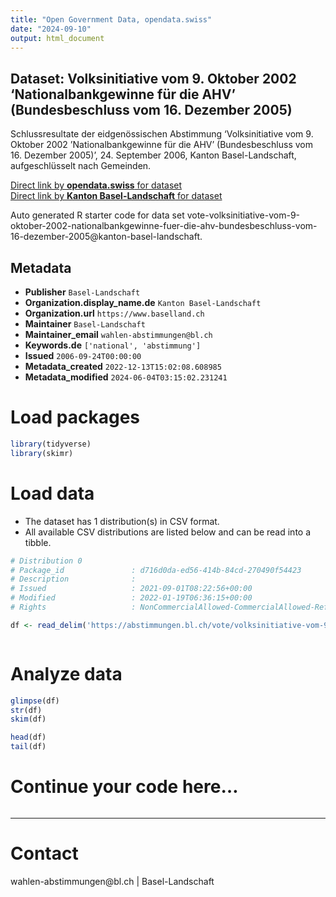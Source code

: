 ```yaml
---
title: "Open Government Data, opendata.swiss"
date: "2024-09-10"
output: html_document
---
```


## Dataset: Volksinitiative vom 9. Oktober 2002 'Nationalbankgewinne für die AHV' (Bundesbeschluss vom 16. Dezember 2005)

Schlussresultate der eidgenössischen Abstimmung 'Volksinitiative vom 9. Oktober 2002 'Nationalbankgewinne für die AHV' (Bundesbeschluss vom 16. Dezember 2005)', 24. September 2006, Kanton Basel-Landschaft, aufgeschlüsselt nach Gemeinden.

[Direct link by **opendata.swiss** for dataset](https://opendata.swiss/de/dataset/volksinitiative-vom-9-oktober-2002-nationalbankgewinne-fur-die-ahv-bundesbeschluss-vom-16-2005)<br>
[Direct link by **Kanton Basel-Landschaft** for dataset](https://abstimmungen.bl.ch/vote/volksinitiative-vom-9-oktober-2002-nationalbankgewinne-fuer-die-ahv-bundesbeschluss-vom-16-dezember-2005/data)

Auto generated R starter code for data set vote-volksinitiative-vom-9-oktober-2002-nationalbankgewinne-fuer-die-ahv-bundesbeschluss-vom-16-dezember-2005@kanton-basel-landschaft.

## Metadata

- **Publisher** `Basel-Landschaft`
- **Organization.display_name.de** `Kanton Basel-Landschaft`
- **Organization.url** `https://www.baselland.ch`
- **Maintainer** `Basel-Landschaft`
- **Maintainer_email** `wahlen-abstimmungen@bl.ch`
- **Keywords.de** `['national', 'abstimmung']`
- **Issued** `2006-09-24T00:00:00`
- **Metadata_created** `2022-12-13T15:02:08.608985`
- **Metadata_modified** `2024-06-04T03:15:02.231241`


# Load packages

```r

library(tidyverse)
library(skimr)

```

# Load data

-   The dataset has 1 distribution(s) in CSV format.
-   All available CSV distributions are listed below and can be read into a tibble.

```r

# Distribution 0
# Package_id               : d716d0da-ed56-414b-84cd-270490f54423
# Description              : 
# Issued                   : 2021-09-01T08:22:56+00:00
# Modified                 : 2022-01-19T06:36:15+00:00
# Rights                   : NonCommercialAllowed-CommercialAllowed-ReferenceRequired

df <- read_delim('https://abstimmungen.bl.ch/vote/volksinitiative-vom-9-oktober-2002-nationalbankgewinne-fuer-die-ahv-bundesbeschluss-vom-16-dezember-2005/data-csv')



```

# Analyze data

```r

glimpse(df)
str(df)
skim(df)

head(df)
tail(df)

```

# Continue your code here...

```r

```

------------------------------------------------------------------------

# Contact

wahlen-abstimmungen@bl.ch | Basel-Landschaft
